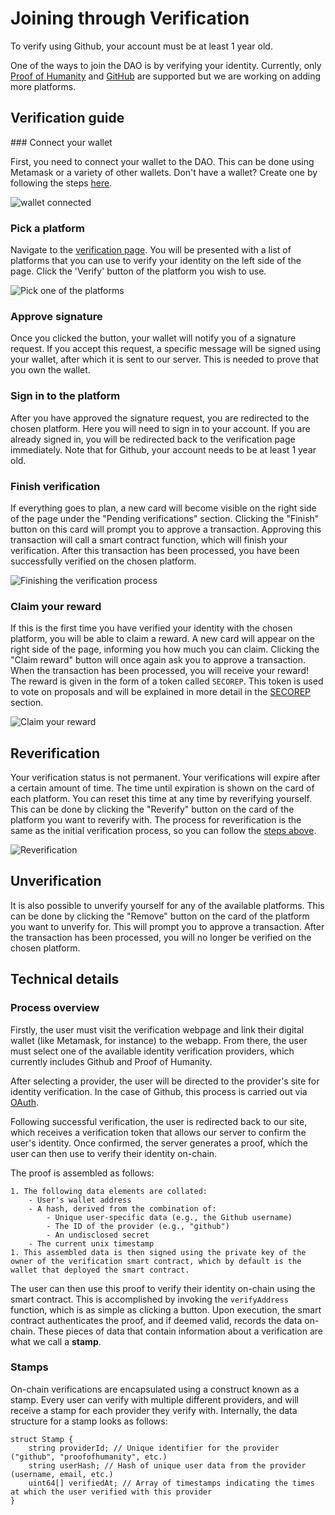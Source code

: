 
# Joining through Verification

<Callout type="warning" emoji="⚠">
  To verify using Github, your account must be at least 1 year old.
</Callout>

One of the ways to join the DAO is by verifying your identity.
Currently, only [Proof of Humanity](https://proofofhumanity.id/)
and [GitHub](https://github.com/) are supported but we are working on adding more platforms.

## Verification guide

<Steps>
### Connect your wallet

First, you need to connect your wallet to the DAO. This can be done using Metamask or a variety of other wallets. Don't have
a wallet? Create one by following the steps [here](/joining/installing-metamask).

![wallet connected](/img/wallet-connected.png)

### Pick a platform

Navigate to the [verification page](https://dao.secureseco.org/verification). You will be presented with
a list of platforms that you can use to verify your identity on the left side of the page. Click the 'Verify' button of the
platform you wish to use.

![Pick one of the platforms](/img/pick-platform.png)

### Approve signature

Once you clicked the button, your wallet will notify you of a signature request. If you accept this request,
a specific message will be signed using your wallet, after which it is sent to our server. This is needed
to prove that you own the wallet.

### Sign in to the platform

After you have approved the signature request, you are redirected to the chosen platform. Here you
will need to sign in to your account. If you are already signed in, you will be redirected back to the
verification page immediately. Note that for Github, your account needs to be at least 1 year old.

### Finish verification

If everything goes to plan, a new card will become visible on the right side of the page under the "Pending verifications" section.
Clicking the "Finish" button on this card will prompt you to approve a transaction. Approving this transaction will call a smart contract function, which will finish your verification. After this transaction has been processed, you have been successfully verified on the chosen platform.

![Finishing the verification process](/img/finish-verification.png)

### Claim your reward

If this is the first time you have verified your identity with the chosen platform, you will be able to claim a reward.
A new card will appear on the right side of the page, informing you how much you can claim. Clicking the "Claim reward" button
will once again ask you to approve a transaction. When the transaction has been processed, you will receive your reward!
The reward is given in the form of a token called `SECOREP`. This token is used to vote on proposals and will be explained in
more detail in the [SECOREP](/secorep) section.

![Claim your reward](/img/claim-reward.png)

</Steps>

## Reverification

Your verification status is not permanent. Your verifications will expire after a certain amount of time. The time until expiration is shown on the card of each platform. You can reset this time at any time by reverifying yourself. This can be done by clicking the "Reverify" button on the card of the platform you want to reverify with. The process for reverification is the same as the initial verification process, so you can follow the [steps above](#verification-guide).

![Reverification](/img/reverification.png)

## Unverification

It is also possible to unverify yourself for any of the available platforms. This can be done by clicking the "Remove" button on the card of the platform you want to unverify for. This will prompt you to approve a transaction. After the transaction has been processed, you will no longer be verified on the chosen platform.

## Technical details

### Process overview

Firstly, the user must visit the verification webpage and link their digital wallet (like Metamask, for instance) to the webapp. From there, the user must select one of the available identity verification providers, which currently includes Github and Proof of Humanity.

After selecting a provider, the user will be directed to the provider's site for identity verification. In the case of Github, this process is carried out via [OAuth](https://oauth.net/2/).

Following successful verification, the user is redirected back to our site, which receives a verification token that allows our server to confirm the user's identity. Once confirmed, the server generates a proof, which the user can then use to verify their identity on-chain.

The proof is assembled as follows:

    1. The following data elements are collated:
        - User's wallet address
        - A hash, derived from the combination of:
            - Unique user-specific data (e.g., the Github username)
            - The ID of the provider (e.g., "github")
            - An undisclosed secret
        - The current unix timestamp
    1. This assembled data is then signed using the private key of the owner of the verification smart contract, which by default is the wallet that deployed the smart contract.

The user can then use this proof to verify their identity on-chain using the smart contract. This is accomplished by invoking the `verifyAddress` function, which is as simple as clicking a button. Upon execution, the smart contract authenticates the proof, and if deemed valid, records the data on-chain. These pieces of data that contain information about a verification are what we call a **stamp**.

### Stamps

On-chain verifications are encapsulated using a construct known as a stamp. Every user can verify with multiple different providers, and will receive a stamp for each provider they verify with. Internally, the data structure for a stamp looks as follows:

```solidity
struct Stamp {
    string providerId; // Unique identifier for the provider ("github", "proofofhumanity", etc.)
    string userHash; // Hash of unique user data from the provider (username, email, etc.)
    uint64[] verifiedAt; // Array of timestamps indicating the times at which the user verified with this provider
}
```
